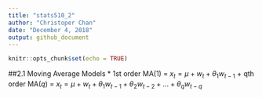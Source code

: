 ```yaml
---
title: "stats510_2"
author: "Christoper Chan"
date: "December 4, 2018"
output: github_document
---
```


```r
knitr::opts_chunk$set(echo = TRUE)
```

##2.1 Moving Average Models
* 1st order MA(1) = $x_t = \mu + w_t + \theta_{1}w_{t-1}$
    + qth order MA($q$) = $x_t = \mu + w_t + \theta_{1}w_{t-1} + \theta_{2}w_{t-2} + ... + \theta_{q}w_{t-q}$
